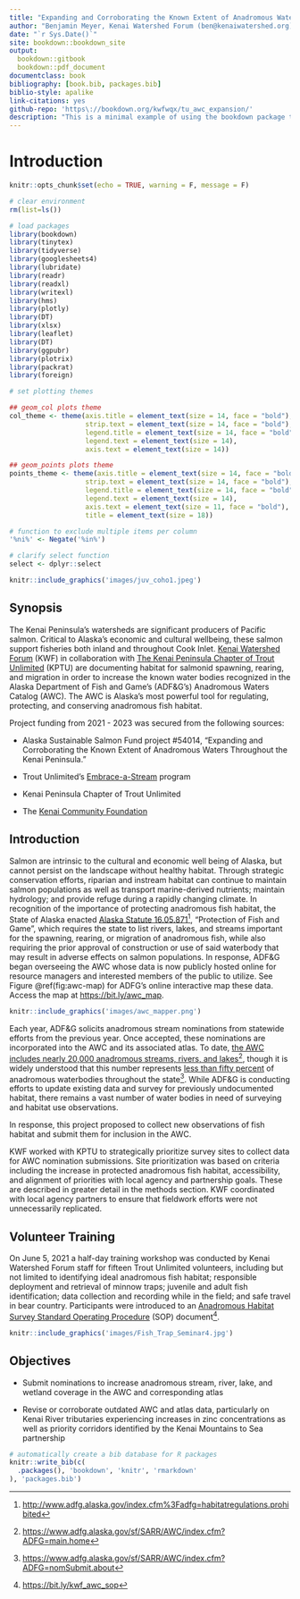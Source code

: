```yaml
---
title: "Expanding and Corroborating the Known Extent of Anadromous Waters in the Kenai Peninsula Throughout the Kenai Peninsula"
author: "Benjamin Meyer, Kenai Watershed Forum (ben@kenaiwatershed.org)"
date: "`r Sys.Date()`"
site: bookdown::bookdown_site
output: 
  bookdown::gitbook
  bookdown::pdf_document 
documentclass: book
bibliography: [book.bib, packages.bib]
biblio-style: apalike
link-citations: yes
github-repo: 'https\://bookdown.org/kwfwqx/tu_awc_expansion/'
description: "This is a minimal example of using the bookdown package to write a book. The output format for this example is bookdown::gitbook."
---
```


# Introduction {#introduction}

```r
knitr::opts_chunk$set(echo = TRUE, warning = F, message = F)

# clear environment
rm(list=ls())

# load packages
library(bookdown)
library(tinytex)
library(tidyverse)
library(googlesheets4)
library(lubridate)
library(readr)
library(readxl)
library(writexl)
library(hms)
library(plotly)
library(DT)
library(xlsx)
library(leaflet)
library(DT)
library(ggpubr)
library(plotrix)
library(packrat)
library(foreign)

# set plotting themes

## geom_col plots theme
col_theme <- theme(axis.title = element_text(size = 14, face = "bold"),
                   strip.text = element_text(size = 14, face = "bold"),
                   legend.title = element_text(size = 14, face = "bold"),
                   legend.text = element_text(size = 14),
                   axis.text = element_text(size = 14))

## geom_points plots theme
points_theme <- theme(axis.title = element_text(size = 14, face = "bold"),
                   strip.text = element_text(size = 14, face = "bold"),
                   legend.title = element_text(size = 14, face = "bold"),
                   legend.text = element_text(size = 14),
                   axis.text = element_text(size = 11, face = "bold"),
                   title = element_text(size = 18))

# function to exclude multiple items per column
'%ni%' <- Negate('%in%')

# clarify select function
select <- dplyr::select
```

```r

knitr::include_graphics('images/juv_coho1.jpeg')

```

## Synopsis

The Kenai Peninsula's watersheds are significant producers of Pacific salmon. Critical to Alaska's economic and cultural wellbeing, these salmon support fisheries both inland and throughout Cook Inlet. [Kenai Watershed Forum](https://kenaiwatershed.org/) (KWF) in collaboration with [The Kenai Peninsula Chapter of Trout Unlimited](https://kenaipeninsula.tu.org/) (KPTU) are documenting habitat for salmonid spawning, rearing, and migration in order to increase the known water bodies recognized in the Alaska Department of Fish and Game's (ADF&G's) Anadromous Waters Catalog (AWC). The AWC is Alaska's most powerful tool for regulating, protecting, and conserving anadromous fish habitat.

Project funding from 2021 - 2023 was secured from the following sources:

-   Alaska Sustainable Salmon Fund project #54014, "Expanding and Corroborating the Known Extent of Anadromous Waters Throughout the Kenai Peninsula."

-   Trout Unlimited's [Embrace-a-Stream](https://www.embraceastream.org/) program

-   Kenai Peninsula Chapter of Trout Unlimited

-   The [Kenai Community Foundation](https://www.kenaicommunityfoundation.org/)

## Introduction

Salmon are intrinsic to the cultural and economic well being of Alaska, but cannot persist on the landscape without healthy habitat. Through strategic conservation efforts, riparian and instream habitat can continue to maintain salmon populations as well as transport marine-derived nutrients; maintain hydrology; and provide refuge during a rapidly changing climate. In recognition of the importance of protecting anadromous fish habitat, the State of Alaska enacted [Alaska Statute 16.05.871](http://www.adfg.alaska.gov/index.cfm%3Fadfg=habitatregulations.prohibited)[^index-1], "Protection of Fish and Game", which requires the state to list rivers, lakes, and streams important for the spawning, rearing, or migration of anadromous fish, while also requiring the prior approval of construction or use of said waterbody that may result in adverse effects on salmon populations. In response, ADF&G began overseeing the AWC whose data is now publicly hosted online for resource managers and interested members of the public to utilize. See Figure \@ref(fig:awc-map) for ADFG's online interactive map these data. Access the map at <https://bit.ly/awc_map>.

[^index-1]: <http://www.adfg.alaska.gov/index.cfm%3Fadfg=habitatregulations.prohibited>

```r

knitr::include_graphics('images/awc_mapper.png')

```

Each year, ADF&G solicits anadromous stream nominations from statewide efforts from the previous year. Once accepted, these nominations are incorporated into the AWC and its associated atlas. To date, [the AWC includes nearly 20,000 anadromous streams, rivers, and lakes](https://www.adfg.alaska.gov/sf/SARR/AWC/index.cfm?ADFG=main.home)[^index-2], though it is widely understood that this number represents [less than fifty percent](https://www.adfg.alaska.gov/sf/SARR/AWC/index.cfm?ADFG=nomSubmit.about) of anadromous waterbodies throughout the state[^index-3]. While ADF&G is conducting efforts to update existing data and survey for previously undocumented habitat, there remains a vast number of water bodies in need of surveying and habitat use observations.

[^index-2]: <https://www.adfg.alaska.gov/sf/SARR/AWC/index.cfm?ADFG=main.home>

[^index-3]: <https://www.adfg.alaska.gov/sf/SARR/AWC/index.cfm?ADFG=nomSubmit.about>

In response, this project proposed to collect new observations of fish habitat and submit them for inclusion in the AWC.

KWF worked with KPTU to strategically prioritize survey sites to collect data for AWC nomination submissions. Site prioritization was based on criteria including the increase in protected anadromous fish habitat, accessibility, and alignment of priorities with local agency and partnership goals. These are described in greater detail in the methods section. KWF coordinated with local agency partners to ensure that fieldwork efforts were not unnecessarily replicated.

## Volunteer Training

On June 5, 2021 a half-day training workshop was conducted by Kenai Watershed Forum staff for fifteen Trout Unlimited volunteers, including but not limited to identifying ideal anadromous fish habitat; responsible deployment and retrieval of minnow traps; juvenile and adult fish identification; data collection and recording while in the field; and safe travel in bear country. Participants were introduced to an [Anadromous Habitat Survey Standard Operating Procedure](https://bit.ly/kwf_awc_sop) (SOP) document[^index-4].

[^index-4]: <https://bit.ly/kwf_awc_sop>

```r

knitr::include_graphics('images/Fish_Trap_Seminar4.jpg')

```

## Objectives

-   Submit nominations to increase anadromous stream, river, lake, and wetland coverage in the AWC and corresponding atlas

-   Revise or corroborate outdated AWC and atlas data, particularly on Kenai River tributaries experiencing increases in zinc concentrations as well as priority corridors identified by the Kenai Mountains to Sea partnership

```r
# automatically create a bib database for R packages
knitr::write_bib(c(
  .packages(), 'bookdown', 'knitr', 'rmarkdown'
), 'packages.bib')
```
